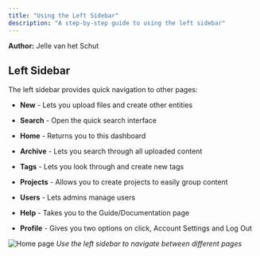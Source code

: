 ```yaml
---
title: "Using the Left Sidebar"
description: "A step-by-step guide to using the left sidebar"
---
```

**Author:** Jelle van het Schut

## Left Sidebar

The left sidebar provides quick navigation to other pages:

- **New** - Lets you upload files and create other entities
- **Search** - Open the quick search interface

- **Home** - Returns you to this dashboard
- **Archive** - Lets you search through all uploaded content
- **Tags** - Lets you look through and create new tags
- **Projects** - Allows you to create projects to easily group content
- **Users** - Lets admins manage users

- **Help** - Takes you to the Guide/Documentation page
- **Profile** - Gives you two options on click, Account Settings and Log Out

![Home page](/images/guides/left-sidebar.png)
*Use the left sidebar to navigate between different pages*